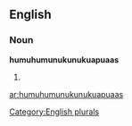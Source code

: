
==English==

===Noun===
'''humuhumunukunukuapuaas'''

# {{plural of|[[humuhumunukunukuapuaa]]}}

[[Category:English plurals]]

[[ar:humuhumunukunukuapuaas]]